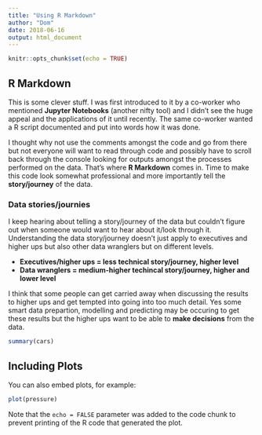 ```yaml
---
title: "Using R Markdown"
author: "Dom"
date: 2018-06-16
output: html_document
---
```


```r
knitr::opts_chunk$set(echo = TRUE)
```

## R Markdown
This is some clever stuff. I was first introduced to it by a co-worker who mentioned **Jupyter Notebooks** (another nifty tool) and I didn't see the huge appeal and the applications of it until recently. The same co-worker wanted a R script documented and put into words how it was done.  

I thought why not use the comments amongst the code and go from there but not everyone will want to read through code and possibly have to scroll back through the console looking for outputs amongst the processes performed on the data. That's where **R Markdown** comes in. Time to make this code look somewhat professional and more importantly tell the **story/journey** of the data.  

### Data stories/journies
I keep hearing about telling a story/journey of the data but couldn't figure out when someone would want to hear about it/look through it. Understanding the data story/journey doesn't just apply to executives and higher ups but also other data wranglers but on different levels.

* **Executives/higher ups = less technical story/journey, higher level**
* **Data wranglers = medium-higher techincal story/journey, higher and lower level**

I think that some people can get carried away when discussing the results to higher ups and get tempted into going into too much detail. Yes some smart data prepartion, modelling and predicting may be occuring to get these results but the higher ups want to be able to **make decisions** from the data. 



```r
summary(cars)
```

## Including Plots

You can also embed plots, for example:

```r
plot(pressure)
```

Note that the `echo = FALSE` parameter was added to the code chunk to prevent printing of the R code that generated the plot.
